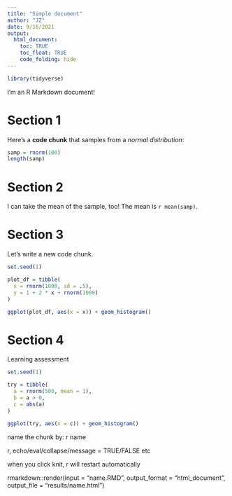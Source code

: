```yaml
---
title: "Simple document"
author: "JZ"
date: 9/16/2021
output: 
  html_document:
    toc: TRUE
    toc_float: TRUE
    code_folding: hide
---
```


```r
library(tidyverse)
```

I'm an R Markdown document!

# Section 1

Here's a **code chunk** that samples from 
a _normal distribution_:

```r
samp = rnorm(100)
length(samp)
```

# Section 2

I can take the mean of the sample, too!
The mean is `r mean(samp)`.

# Section 3

Let's write a new code chunk.

```r

set.seed(1)

plot_df = tibble(
  x = rnorm(1000, sd = .5),
  y = 1 + 2 * x + rnorm(1000)
)

ggplot(plot_df, aes(x = x)) + geom_histogram()
```

# Section 4

Learning assessment

```r
set.seed(1)

try = tibble(
  a = rnorm(500, mean = 1),
  b = a > 0,
  c = abs(a)
)

ggplot(try, aes(x = c)) + geom_histogram()

```

name the chunk by: r name

r, echo/eval/collapse/message = TRUE/FALSE etc

when you click knit, r will restart automatically

rmarkdown::render(input = "name.RMD", output_format = "html_document", output_file = "results/name.html")
